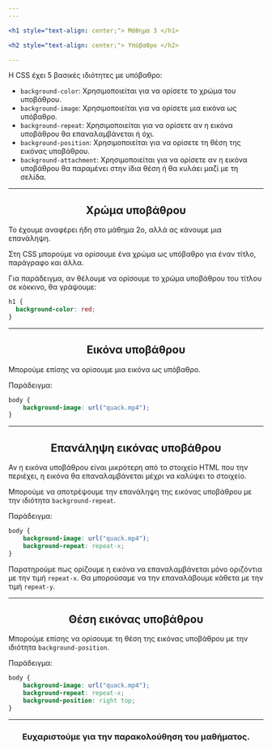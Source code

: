 ```yaml
---
---

<h1 style="text-align: center;"> Μάθημα 3 </h1>

<h2 style="text-align: center;"> Υπόβαθρο </h2>

---
```


Η CSS έχει 5 βασικές ιδιότητες με υπόβαθρο:
* ```background-color```: Χρησιμοποιείται για να ορίσετε το χρώμα του υποβάθρου.
* ```background-image```: Χρησιμοποιείται για να ορίσετε μια εικόνα ως υπόβαθρο.
* ```background-repeat```: Χρησιμοποιείται για να ορίσετε αν η εικόνα υποβάθρου θα επαναλαμβάνεται ή όχι.
* ```background-position```: Χρησιμοποιείται για να ορίσετε τη θέση της εικόνας υποβάθρου.
* ```background-attachment```: Χρησιμοποιείται για να ορίσετε αν η εικόνα υποβάθρου θα παραμένει στην ίδια θέση ή θα κυλάει μαζί με τη σελίδα.

---

<h2 style="text-align: center;"> Χρώμα υποβάθρου </h2>

Το έχουμε αναφέρει ήδη στο μάθημα 2ο, αλλά ας κάνουμε μια επανάληψη.

Στη CSS μπορούμε να ορίσουμε ένα χρώμα ως υπόβαθρο για έναν τίτλο, παράγραφο και άλλα.

Για παράδειγμα, αν θέλουμε να ορίσουμε το χρώμα υποβάθρου του τίτλου σε κόκκινο, θα γράψουμε:

```css
h1 {
  background-color: red;
}
```

---

<h2 style="text-align: center;"> Εικόνα υποβάθρου </h2>

Μπορούμε επίσης να ορίσουμε μια εικόνα ως υπόβαθρο.

Παράδειγμα:

```css
body {
    background-image: url("quack.mp4");
}
```

---

<h2 style="text-align: center;"> Επανάληψη εικόνας υποβάθρου </h2>

Αν η εικόνα υποβάθρου είναι μικρότερη από το στοιχείο HTML που την περιέχει, η εικόνα θα επαναλαμβάνεται μέχρι να καλύψει το στοιχείο.

Μπορούμε να αποτρέψουμε την επανάληψη της εικόνας υποβάθρου με την ιδιότητα ```background-repeat```.

Παράδειγμα:

```css
body {
    background-image: url("quack.mp4");
    background-repeat: repeat-x;
}
```

Παρατηρούμε πως ορίζουμε η εικόνα να επαναλαμβάνεται μόνο οριζόντια με την τιμή ```repeat-x```.
Θα μπορούσαμε να την επαναλάβουμε κάθετα με την τιμή ```repeat-y```.

---

<h2 style="text-align: center;"> Θέση εικόνας υποβάθρου </h2>

Μπορούμε επίσης να ορίσουμε τη θέση της εικόνας υποβάθρου με την ιδιότητα ```background-position```.

Παράδειγμα:

```css
body {
    background-image: url("quack.mp4");
    background-repeat: repeat-x;
    background-position: right top;
}
```

---

<h3 style="text-align: center;"> Ευχαριστούμε για την παρακολούθηση του μαθήματος. </h3>